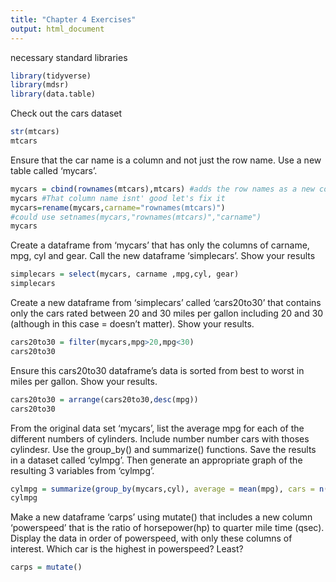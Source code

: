 ```yaml
---
title: "Chapter 4 Exercises"
output: html_document
---
```

necessary standard libraries
```r
library(tidyverse)
library(mdsr)
library(data.table)
```

Check out the cars dataset
```r
str(mtcars)
mtcars
```
Ensure that the car name is a column and not just the row name.  Use a new table called 'mycars'.
```r
mycars = cbind(rownames(mtcars),mtcars) #adds the row names as a new column
mycars #That column name isnt' good let's fix it
mycars=rename(mycars,carname="rownames(mtcars)")
#could use setnames(mycars,"rownames(mtcars)","carname")
mycars
```


Create a dataframe from 'mycars' that has only the columns of carname, mpg, cyl and gear.  Call the new dataframe 'simplecars'. Show your results

```r
simplecars = select(mycars, carname ,mpg,cyl, gear)
simplecars
```
Create a new dataframe from 'simplecars' called 'cars20to30' that contains only the cars rated between 20 and 30 miles per gallon including 20 and 30 (although in this case = doesn't matter). Show your results.
```r
cars20to30 = filter(mycars,mpg>20,mpg<30)
cars20to30
```
Ensure this cars20to30 dataframe's data is sorted from best to worst in miles per gallon.  Show your results.
```r
cars20to30 = arrange(cars20to30,desc(mpg))
cars20to30
```
From the original data set 'mycars', list the average mpg for each of the different numbers of cylinders. Include number number cars with thoses cylindesr. Use the group_by() and summarize() functions. Save the results in a dataset called 'cylmpg'.  Then generate an appropriate graph of the resulting 3 variables from 'cylmpg'.
```r
cylmpg = summarize(group_by(mycars,cyl), average = mean(mpg), cars = n())
cylmpg
```
Make a new dataframe 'carps' using mutate() that includes a new column 'powerspeed' that is the ratio of horsepower(hp) to  quarter mile time (qsec). Display the data in order of powerspeed, with only these columns of interest. Which car is the highest in powerspeed? Least? 
```r
carps = mutate()
```
